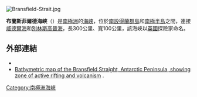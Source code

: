 [[Image:Bransfield-Strait.jpg|thumb]]
{{Coord|63|S|59|W|source:GNIS|display=title}}

'''布蘭斯菲爾德海峽'''（{{lang-en|Bransfield Strait}}）是[[南極洲|南極洲]]的[[海峽|海峽]]，位於[[南設得蘭群島|南設得蘭群島]]和[[南極半島|南極半島]]之間，連接[[威德爾海|威德爾海]]和[[別林斯高晉海|別林斯高晉海]]，長300公里、寬100公里，該海峽以[[英國|英國]]探險家命名。

==外部連結==
{{Commons category|Bransfield Strait}}
* {{usgs-gazetteer|id=1839}}
* [http://media.marine-geo.org/image/ocean-floor-map-rifting-within-bransfield-strait-2008 Bathymetric map of the Bransfield Straight, Antarctic Peninsula, showing zone of active rifting and volcanism] {{Wayback|url=http://media.marine-geo.org/image/ocean-floor-map-rifting-within-bransfield-strait-2008 |date=20130127224504 }}.

{{南设得兰群岛}}

{{Antarctica-geo-stub}}

[[Category:南極洲海峽|Category:南極洲海峽]]
